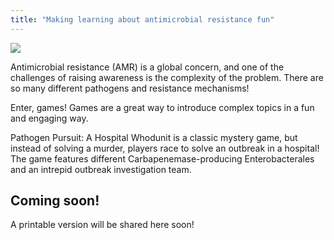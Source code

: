 ```yaml
---
title: "Making learning about antimicrobial resistance fun"
---
```


![](images/pathogen_pursuit.png){fig-align="center"}

Antimicrobial resistance (AMR) is a global concern, and one of the challenges of raising awareness is the complexity of the problem. There are so many different pathogens and resistance mechanisms!

Enter, games! Games are a great way to introduce complex topics in a fun and engaging way.

Pathogen Pursuit: A Hospital Whodunit is a classic mystery game, but instead of solving a murder, players race to solve an outbreak in a hospital! The game features different Carbapenemase-producing Enterobacterales and an intrepid outbreak investigation team.

::: callout-note
## Coming soon!

A printable version will be shared here soon!
:::
